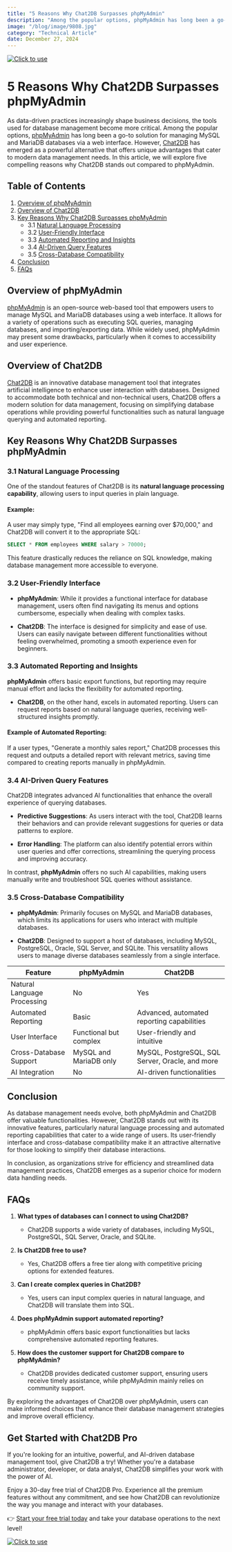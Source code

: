 ```yaml
---
title: "5 Reasons Why Chat2DB Surpasses phpMyAdmin"
description: "Among the popular options, phpMyAdmin has long been a go-to solution for managing MySQL and MariaDB databases via a web interface. However, Chat2DB has emerged as a powerful alternative that offers unique advantages that cater to modern data management needs."
image: "/blog/image/9808.jpg"
category: "Technical Article"
date: December 27, 2024
---
```

[![Click to use](/image/blog/bg/chat2db1.png)](https://app.chat2db.ai/)
# 5 Reasons Why Chat2DB Surpasses phpMyAdmin


<Authors date="December 27, 2024">
  <Author name="Ethan Clarke" link="https://chat2db.ai" />
</Authors>

As data-driven practices increasingly shape business decisions, the tools used for database management become more critical. Among the popular options, [phpMyAdmin](https://www.phpmyadmin.net/) has long been a go-to solution for managing MySQL and MariaDB databases via a web interface. However, [Chat2DB](https://chat2db.ai/) has emerged as a powerful alternative that offers unique advantages that cater to modern data management needs. In this article, we will explore five compelling reasons why Chat2DB stands out compared to phpMyAdmin.

## Table of Contents

1. [Overview of phpMyAdmin](#overview-of-phpmyadmin)
2. [Overview of Chat2DB](#overview-of-chat2db)
3. [Key Reasons Why Chat2DB Surpasses phpMyAdmin](#key-reasons-why-chat2db-surpasses-phpmyadmin)
   - 3.1 [Natural Language Processing](#natural-language-processing)
   - 3.2 [User-Friendly Interface](#user-friendly-interface)
   - 3.3 [Automated Reporting and Insights](#automated-reporting-and-insights)
   - 3.4 [AI-Driven Query Features](#ai-driven-query-features)
   - 3.5 [Cross-Database Compatibility](#cross-database-compatibility)
4. [Conclusion](#conclusion)
5. [FAQs](#faqs)

## Overview of phpMyAdmin

[phpMyAdmin](https://www.phpmyadmin.net/) is an open-source web-based tool that empowers users to manage MySQL and MariaDB databases using a web interface. It allows for a variety of operations such as executing SQL queries, managing databases, and importing/exporting data. While widely used, phpMyAdmin may present some drawbacks, particularly when it comes to accessibility and user experience.

## Overview of Chat2DB

[Chat2DB](https://chat2db.ai/) is an innovative database management tool that integrates artificial intelligence to enhance user interaction with databases. Designed to accommodate both technical and non-technical users, Chat2DB offers a modern solution for data management, focusing on simplifying database operations while providing powerful functionalities such as natural language querying and automated reporting.

## Key Reasons Why Chat2DB Surpasses phpMyAdmin

### 3.1 Natural Language Processing

One of the standout features of Chat2DB is its **natural language processing capability**, allowing users to input queries in plain language.

#### Example:
A user may simply type, "Find all employees earning over $70,000," and Chat2DB will convert it to the appropriate SQL:

```sql
SELECT * FROM employees WHERE salary > 70000;
```

This feature drastically reduces the reliance on SQL knowledge, making database management more accessible to everyone.

### 3.2 User-Friendly Interface

- **phpMyAdmin**: While it provides a functional interface for database management, users often find navigating its menus and options cumbersome, especially when dealing with complex tasks.

- **Chat2DB**: The interface is designed for simplicity and ease of use. Users can easily navigate between different functionalities without feeling overwhelmed, promoting a smooth experience even for beginners.

### 3.3 Automated Reporting and Insights

**phpMyAdmin** offers basic export functions, but reporting may require manual effort and lacks the flexibility for automated reporting.

- **Chat2DB**, on the other hand, excels in automated reporting. Users can request reports based on natural language queries, receiving well-structured insights promptly.

#### Example of Automated Reporting:
If a user types, "Generate a monthly sales report," Chat2DB processes this request and outputs a detailed report with relevant metrics, saving time compared to creating reports manually in phpMyAdmin.

### 3.4 AI-Driven Query Features

Chat2DB integrates advanced AI functionalities that enhance the overall experience of querying databases.

- **Predictive Suggestions**: As users interact with the tool, Chat2DB learns their behaviors and can provide relevant suggestions for queries or data patterns to explore.

- **Error Handling**: The platform can also identify potential errors within user queries and offer corrections, streamlining the querying process and improving accuracy.

In contrast, **phpMyAdmin** offers no such AI capabilities, making users manually write and troubleshoot SQL queries without assistance.

### 3.5 Cross-Database Compatibility

- **phpMyAdmin**: Primarily focuses on MySQL and MariaDB databases, which limits its applications for users who interact with multiple databases.

- **Chat2DB**: Designed to support a host of databases, including MySQL, PostgreSQL, Oracle, SQL Server, and SQLite. This versatility allows users to manage diverse databases seamlessly from a single interface.

| Feature                     | phpMyAdmin                       | Chat2DB                                   |
|-----------------------------|----------------------------------|-------------------------------------------|
| Natural Language Processing   | No                               | Yes                                       |
| Automated Reporting          | Basic                           | Advanced, automated reporting capabilities |
| User Interface               | Functional but complex           | User-friendly and intuitive                |
| Cross-Database Support       | MySQL and MariaDB only           | MySQL, PostgreSQL, SQL Server, Oracle, and more |
| AI Integration               | No                               | AI-driven functionalities                  |

## Conclusion

As database management needs evolve, both phpMyAdmin and Chat2DB offer valuable functionalities. However, Chat2DB stands out with its innovative features, particularly natural language processing and automated reporting capabilities that cater to a wide range of users. Its user-friendly interface and cross-database compatibility make it an attractive alternative for those looking to simplify their database interactions.

In conclusion, as organizations strive for efficiency and streamlined data management practices, Chat2DB emerges as a superior choice for modern data handling needs.

## FAQs

1. **What types of databases can I connect to using Chat2DB?**
   - Chat2DB supports a wide variety of databases, including MySQL, PostgreSQL, SQL Server, Oracle, and SQLite.

2. **Is Chat2DB free to use?**
   - Yes, Chat2DB offers a free tier along with competitive pricing options for extended features.

3. **Can I create complex queries in Chat2DB?**
   - Yes, users can input complex queries in natural language, and Chat2DB will translate them into SQL.

4. **Does phpMyAdmin support automated reporting?**
   - phpMyAdmin offers basic export functionalities but lacks comprehensive automated reporting features.

5. **How does the customer support for Chat2DB compare to phpMyAdmin?**
   - Chat2DB provides dedicated customer support, ensuring users receive timely assistance, while phpMyAdmin mainly relies on community support.

By exploring the advantages of Chat2DB over phpMyAdmin, users can make informed choices that enhance their database management strategies and improve overall efficiency.

## Get Started with Chat2DB Pro

If you're looking for an intuitive, powerful, and AI-driven database management tool, give Chat2DB a try! Whether you're a database administrator, developer, or data analyst, Chat2DB simplifies your work with the power of AI.

Enjoy a 30-day free trial of Chat2DB Pro. Experience all the premium features without any commitment, and see how Chat2DB can revolutionize the way you manage and interact with your databases.

👉 [Start your free trial today](https://app.chat2db.ai/) and take your database operations to the next level!

[![Click to use](/image/blog/bg/chat2db.jpg)](https://app.chat2db.ai/)